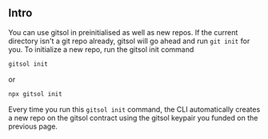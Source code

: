 ## Intro

You can use gitsol in preinitialised as well as new repos. If the current directory isn't a git repo already, gitsol will go ahead and run `git init` for you. 
To initialize a new repo, run the gitsol init command

```bash
gitsol init
```

or

```bash
npx gitsol init
```

Every time you run this `gitsol init` command, the CLI automatically creates a new repo on the gitsol contract using the gitsol keypair you funded on the previous page. 

